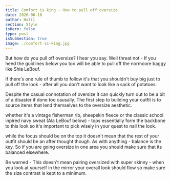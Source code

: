 ```yaml
---
title: Comfort is king - How to pull off oversize
date: 2020-06-10
author: Halil
section: Style
isHero: false
type: post
isSubSection: true
image: ./comfort-is-king.jpg
---
```



But how do you pull off oversize? I hear you say. Well threat not - If you heed the guidlines below you too
will be able to pull off the normcore baggy like Shia LeBouf. 

If there's one rule of thumb to follow it's that you shouldn't buy big just to pull off the look - after
all you don't want to look like a sack of potatoes.

<Shia />

Despite the casual connotation of oversize it can quickly turn out to be a bit of a disaster if done too 
causally. The first step to building your outfit is to source items that lend themselves to the oversize aesthetic.

whether it's a vintage fisherman rib, sheepskin fleece or the classic school inpired navy sweat (Ala LeBouf below) - 
tops essentially form the backbone to this look so it's important to pick wisely in your quest to nail the look.


while the focus should be on the top it doesn't mean that the rest of your outfit should be an after thought though. 
As with anything - balance is the key. So if you are going oversize in one area you should make sure that its balanced
elsewhere.

Be warned - This doesn't mean pairing oversized with super skinny - when you look at yourself in the mirror
your overall look should flow so make sure the size contrast is kept to a minimum.

<ImgList />